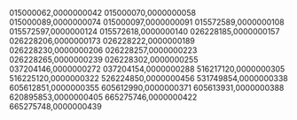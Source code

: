 015000062,0000000042
015000070,0000000058
015000089,0000000074
015000097,0000000091
015572589,0000000108
015572597,0000000124
015572618,0000000140
026228185,0000000157
026228206,0000000173
026228222,0000000189
026228230,0000000206
026228257,0000000223
026228265,0000000239
026228302,0000000255
037204146,0000000272
037204154,0000000288
516217120,0000000305
516225120,0000000322
526224850,0000000456
531749854,0000000338
605612851,0000000355
605612990,0000000371
605613931,0000000388
620895853,0000000405
665275746,0000000422
665275748,0000000439
